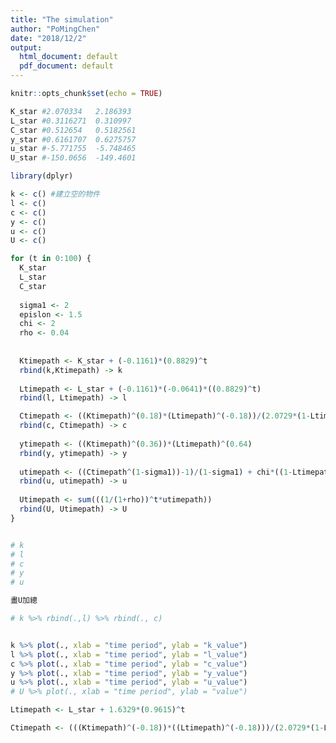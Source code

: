 ```yaml
---
title: "The simulation"
author: "PoMingChen"
date: "2018/12/2"
output:
  html_document: default
  pdf_document: default
---
```


```r
knitr::opts_chunk$set(echo = TRUE)
```

```r
K_star #2.070334   2.186393
L_star #0.3116271  0.310997
C_star #0.512654   0.5182561
y_star #0.6161707  0.6275757
u_star #-5.771755  -5.748465
U_star #-150.0656  -149.4601
```


```r
library(dplyr)

k <- c() #建立空的物件
l <- c()
c <- c()
y <- c()
u <- c()
U <- c()

for (t in 0:100) {
  K_star
  L_star
  C_star
  
  sigma1 <- 2
  epislon <- 1.5
  chi <- 2
  rho <- 0.04
  
  
  Ktimepath <- K_star + (-0.1161)*(0.8829)^t
  rbind(k,Ktimepath) -> k
  
  Ltimepath <- L_star + (-0.1161)*(-0.0641)*((0.8829)^t)
  rbind(l, Ltimepath) -> l

  Ctimepath <- ((Ktimepath)^(0.18)*(Ltimepath)^(-0.18))/(2.0729*(1-Ltimepath)^(-0.75))
  rbind(c, Ctimepath) -> c
  
  ytimepath <- ((Ktimepath)^(0.36))*(Ltimepath)^(0.64)
  rbind(y, ytimepath) -> y
  
  utimepath <- ((Ctimepath^(1-sigma1))-1)/(1-sigma1) + chi*((1-Ltimepath)^(1-epislon))/(1-epislon)
  rbind(u, utimepath) -> u
  
  Utimepath <- sum(((1/(1+rho))^t*utimepath))
  rbind(U, Utimepath) -> U
}


# k
# l
# c
# y
# u

畫U加總


```

```r
# k %>% rbind(.,l) %>% rbind(., c)


k %>% plot(., xlab = "time period", ylab = "k_value")
l %>% plot(., xlab = "time period", ylab = "l_value")
c %>% plot(., xlab = "time period", ylab = "c_value")
y %>% plot(., xlab = "time period", ylab = "y_value")
u %>% plot(., xlab = "time period", ylab = "u_value")
# U %>% plot(., xlab = "time period", ylab = "value")

```



```r
Ltimepath <- L_star + 1.6329*(0.9615)^t
```

```r
Ctimepath <- (((Ktimepath)^(-0.18))*((Ltimepath)^(-0.18)))/(2.0729*(1-Ltimepath)^(-0.75))
```
